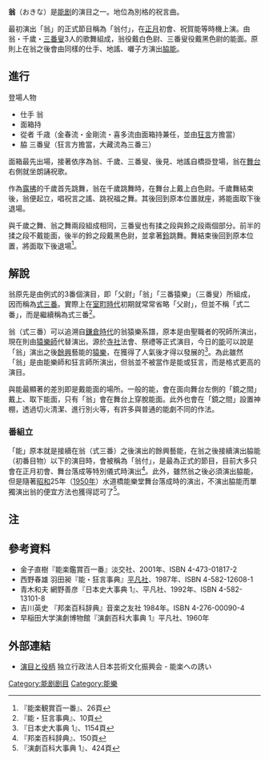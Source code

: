 {{Infobox Noh
|name=翁
|name_ja=おきな
|author=不明（應典於鎌倉時代）
|category=例式
|mood=
|style=祝言曲
|chars=''仕手''翁<br>''從者''千歲、''脇''三番叟
|place=不定
|time=不定
|schools=觀世・寶生・金春・金剛・喜多
|sources=（能樂的原典）}}

'''翁'''（おきな）是[[能剧|能剧]]的演目之一。地位為別格的祝言曲。

最初演出「翁」的正式節目稱為「翁付」，在[[日本新年|正月]]初會、祝賀能等時機上演。由翁・千歲・[[三番叟|三番叟]]3人的歌舞組成，翁役戴白色尉、三番叟役戴黑色尉的能面。原則上在翁之後會由同樣的仕手、地謠、囃子方演出[[胁能|脇能]]。

== 進行 ==

; 登場人物

* 仕手 翁
* 面箱持
* 從者 千歳（金春流・金剛流・喜多流由面箱持兼任，並由[[狂言|狂言]]方擔當）
* 脇 三番叟（狂言方擔當，大藏流為三番三）

面箱最先出場，接著依序為翁、千歲、三番叟、後見、地謠自橋掛登場，翁在[[舞台|舞台]]右側就坐朗誦祝歌。

作為[[露拂|露拂]]的千歲首先跳舞，翁在千歲跳舞時，在舞台上戴上白色尉。千歲舞結束後，翁便起立，唱祝言之謠、跳祝福之舞。其後回到原本位置就座，將能面取下後退場。

與千歲之舞、翁之舞兩段組成相同，三番叟也有揉之段與鈴之段兩個部分。前半的揉之段不戴能面，後半的鈴之段戴黑色尉，並拿著[[铃|鈴]]跳舞。舞結束後回到原本位置，將面取下後退場<ref>『能楽観賞百一番』、26頁</ref>。

== 解說 ==
翁原先是由例式的3番個演目，即「父尉」「翁」「三番猿樂」（三番叟）所組成，因而稱為[[式三番|式三番]]。實際上在[[室町时代|室町時代]]初期就常常省略「父尉」，但並不稱「式二番」，而是繼續稱為式三番<ref>『能・狂言事典』、10頁</ref>。

翁（式三番）可以追溯自[[鎌倉時代|鎌倉時代]]的翁猿樂系譜，原本是由聖職者的呪師所演出，現在則由[[猿樂|猿樂師]]代替演出。源於[[寺社|寺社]]法會、祭禮等正式演目，今日的[[能剧|能]]可以說是「翁」演出之後[[宴會|餘興]]藝能的[[猿樂|猿樂]]，在獲得了人氣後才得以發展的<ref>『日本史大事典 1』、1154頁</ref>。為此雖然「翁」是由能樂師和狂言師所演出，但翁並不被當作是能或狂言，而是格式更高的演目。

與能最顯著的差別即是戴能面的場所。一般的能，會在面向舞台左側的「鏡之間」戴上、取下能面，只有「翁」會在舞台上穿脫能面。此外也會在「鏡之間」設置神棚，透過切火清潔、進行別火等，有許多與普通的能劇不同的作法。

=== 番組立 ===
「能」原本就是接續在翁（式三番）之後演出的餘興藝能，在翁之後接續演出脇能（初番目物）以下的演目時，會被稱為「翁付」，是最為正式的節目，目前大多只會在正月初會、舞台落成等特別儀式時演出<ref>『邦楽百科辞典』、150頁</ref>。此外，雖然翁之後必須演出脇能，但是隨著[[昭和|昭和]]25年（[[1950年|1950年]]）水道橋能樂堂舞台落成時的演出，不演出脇能而單獨演出翁的便宜方法也獲得認可了<ref>『演劇百科大事典 1』、424頁</ref>。

== 注 ==
<references />

== 參考資料 ==

* 金子直樹『能楽鑑賞百一番』淡交社、2001年、ISBN 4-473-01817-2
* 西野春雄 羽田昶『能・狂言事典』[[平凡社|平凡社]]、1987年、ISBN 4-582-12608-1
* 青木和夫 網野善彦『日本史大事典 1』、平凡社、1992年、ISBN 4-582-13101-8
* 吉川英史 『邦楽百科辞典』音楽之友社 1984年。ISBN 4-276-00090-4
* 早稲田大学演劇博物館『演劇百科大事典 1』平凡社、1960年

== 外部連結 ==

* [https://www2.ntj.jac.go.jp/unesco/noh/jp/play/ 演目と役柄] {{Wayback|url=https://www2.ntj.jac.go.jp/unesco/noh/jp/play/ |date=20190904183127 }} 独立行政法人日本芸術文化振興会 - 能楽への誘い
{{DEFAULTSORT:Okina}}
[[Category:能剧剧目|Category:能剧剧目]]
[[Category:能樂|Category:能樂]]